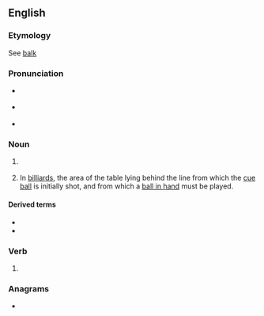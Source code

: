 ==English==

===Etymology===
See [[balk]]

===Pronunciation===
* {{a|UK}} {{IPA|[bɔːɫk]|lang=en}}
* {{a|US}} {{IPA|/bɑk/|[bɑɫk]|lang=en}}
* {{audio|en-us-baulk.ogg|Audio (US)|lang=en}}
{{rfap|UK|UK|lang=en}}

===Noun===
{{en-noun}}

# {{lb|en|British}} {{alternative spelling of|balk|lang=en}}
# {{lb|en|UK}} In [[billiard]]s, the area of the table lying behind the line from which the [[cue ball]] is initially shot, and from which a [[ball in hand]] must be played.

====Derived terms====
* {{l|en|baulk line}}
* {{l|en|baulk end}}

===Verb===
{{en-verb}}

# {{lb|en|British}} {{alternative spelling of|balk|lang=en}}

===Anagrams===
* {{anagrams|en|Kabul}}
